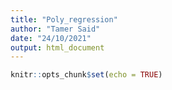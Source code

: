 ```yaml
---
title: "Poly_regression"
author: "Tamer Said"
date: "24/10/2021"
output: html_document
---
```


```r
knitr::opts_chunk$set(echo = TRUE)
```


